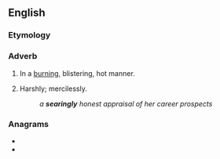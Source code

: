 ==English==

===Etymology===
{{suffix|en|searing|ly}}

===Adverb===
{{en-adv}}

# In a [[burning]], blistering, hot manner.
# {{lb|en|figurative}} Harshly; mercilessly.
#: ''a '''searingly''' honest appraisal of her career prospects''

===Anagrams===
* {{l|en|layerings}}
* {{l|en|yearlings}}